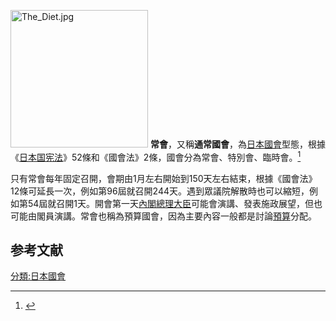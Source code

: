 [[File:The_Diet.jpg|220px]]
'''常會'''，又稱'''通常國會'''，為[[日本|日本]][[國會_(日本)|國會]]型態，根據《[[日本国宪法|日本国宪法]]》52條和《國會法》2條，國會分為常會、特別會、臨時會。<ref>{{Cite web |url=http://news.cntv.cn/2015/01/26/VIDE1422243002632239.shtml |title=央視-日本通常國會 |access-date=2015-01-26 |archive-date=2016-03-04 |archive-url=https://web.archive.org/web/20160304203731/http://news.cntv.cn/2015/01/26/VIDE1422243002632239.shtml |dead-url=no }}</ref>

只有常會每年固定召開，會期由1月左右開始到150天左右結束，根據《國會法》12條可延長一次，例如第96屆就召開244天。遇到眾議院解散時也可以縮短，例如第54屆就召開1天。開會第一天[[日本內閣總理大臣|內閣總理大臣]]可能會演講、發表施政展望，但也可能由閣員演講。常會也稱為預算國會，因為主要內容一般都是討論[[預算|預算]]分配。

==参考文献==
{{reflist}}
[[分類:日本國會|分類:日本國會]]